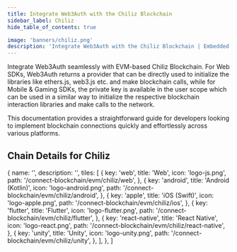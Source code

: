 ```yaml
---
title: Integrate Web3Auth with the Chiliz Blockchain
sidebar_label: Chiliz
hide_table_of_contents: true

image: 'banners/chiliz.png'
description: 'Integrate Web3Auth with the Chiliz Blockchain | Embedded Wallets'
---
```



<SEO
  title="Integrate Web3Auth with the Chiliz Blockchain"
  description="Integrate Web3Auth with the Chiliz Blockchain | Embedded Wallets"
  image="https://web3auth.io/docs/banners/chiliz.png"
  slug="/embedded-wallets/connect-blockchain/evm/chiliz"
/>

Integrate Web3Auth seamlessly with EVM-based Chiliz Blockchain. For Web SDKs, Web3Auth returns a provider that can be directly used to initialize the libraries like ethers.js, web3.js etc. and make blockchain calls, while for Mobile & Gaming SDKs, the private key is available in the user scope which can be used in a similar way to initialize the respective blockchain interaction libraries and make calls to the network.

This documentation provides a straightforward guide for developers looking to implement blockchain connections quickly and effortlessly across various platforms.

## Chain Details for Chiliz

<ChainDetailsChiliz />

  {
    name: '',
    description: '',
    tiles: [
      {
        key: 'web',
        title: 'Web',
        icon: 'logo-js.png',
        path: '/connect-blockchain/evm/chiliz/web',
      },
      {
        key: 'android',
        title: 'Android (Kotlin)',
        icon: 'logo-android.png',
        path: '/connect-blockchain/evm/chiliz/android',
      },
      {
        key: 'apple',
        title: 'iOS (Swift)',
        icon: 'logo-apple.png',
        path: '/connect-blockchain/evm/chiliz/ios',
      },
      {
        key: 'flutter',
        title: 'Flutter',
        icon: 'logo-flutter.png',
        path: '/connect-blockchain/evm/chiliz/flutter',
      },
      {
        key: 'react-native',
        title: 'React Native',
        icon: 'logo-react.png',
        path: '/connect-blockchain/evm/chiliz/react-native',
      },
      {
        key: 'unity',
        title: 'Unity',
        icon: 'logo-unity.png',
        path: '/connect-blockchain/evm/chiliz/unity',
      },
    ],
  },
]

<Tiles tileGroups={Chiliz} />
